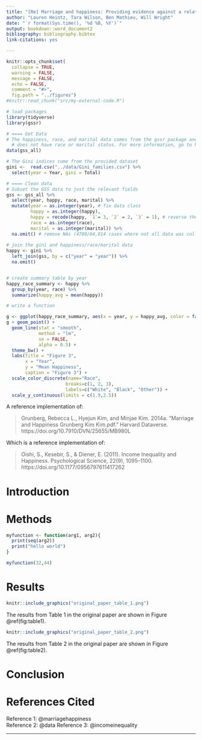 ```yaml
---
title: "[Re] Marriage and happiness: Providing evidence against a relationship between inequality and happiness in Oishi, Kesebir, and Diener (2011)"
author: "Lauren Heintz, Tara Wilson, Ben Mathieu, Will Wright"
date: "`r format(Sys.time(), '%d %B, %Y')`"
output: bookdown::word_document2
bibliography: bibliography.bibtex
link-citations: yes

---
```


``` r
knitr::opts_chunk$set(
  collapse = TRUE,
  warning = FALSE,
  message = FALSE,
  echo = FALSE,
  comment = "#>",
  fig.path = "../figures")
#knitr::read_chunk("src/my-external-code.R")

# load packages
library(tidyverse)
library(gssr)
```

```r
# ==== Get Data
# The happiness, race, and marital data comes from the gssr package and not the provided data since the provided version
  # does not have race or marital status. For more information, go to https://kjhealy.github.io/gssr/
data(gss_all)

# The Gini indices come from the provided dataset
gini <-  read.csv("../data/Gini_families.csv") %>%
  select(year = Year, gini = Total)

# ==== Clean data
# Subset the GSS data to just the relevant fields
gss <- gss_all %>%
  select(year, happy, race, marital) %>%
  mutate(year = as.integer(year), # fix data class
         happy = as.integer(happy),
         happy = recode(happy, `1`= 3, `2` = 2, `3` = 1), # reverse the values such that higher is more happy
         race = as.integer(race),
         marital = as.integer(marital)) %>%
  na.omit() # remove NAs (4780/64,814 cases where not all data was collected)
  
# join the gini and happiness/race/marital data
happy <- gini %>%
  left_join(gss, by = c("year" = "year")) %>%
  na.omit()


# create summary table by year
happy_race_summary <- happy %>%
  group_by(year, race) %>%
  summarize(happy_avg = mean(happy))

# write a function 

```

```r
g <- ggplot(happy_race_summary, aes(x = year, y = happy_avg, color = factor(race)))
g + geom_point() +
  geom_line(stat = "smooth",
            method = "lm", 
            se = FALSE, 
            alpha = 0.5) +
  theme_bw() +
  labs(title = "Figure 3",
       x = "Year",
       y = "Mean Happiness",
       caption = "Figure 3") +
  scale_color_discrete(name="Race",
                      breaks=c(1, 2, 3),
                      labels=c("White", "Black", "Other")) +
  scale_y_continuous(limits = c(1.9,2.5))


```


A reference implementation of:

> Grunberg, Rebecca L., Hyejun Kim, and Minjae Kim. 2014a. “Marriage and Happiness Grunberg Kim Kim.pdf.” Harvard Dataverse. https://doi.org/10.7910/DVN/25655/MB980L

Which is a reference implementation of:

> Oishi, S., Kesebir, S., & Diener, E. (2011). Income Inequality and Happiness. Psychological Science, 22(9), 1095–1100. https://doi.org/10.1177/0956797611417262



# Introduction



# Methods

```r

myfunction <- function(arg1, arg2){
  print(seq(arg2))
  print("hello world")
}

myfunction(32,44)

```

# Results

```r
knitr::include_graphics("original_paper_table_1.png")
```

The results from Table 1 in the original paper are shown in Figure \@ref(fig:table1).

```r
knitr::include_graphics("original_paper_table_2.png")
```

The results from Table 2 in the original paper are shown in Figure \@ref(fig:table2).


# Conclusion


# References Cited

Reference 1: @marriagehappiness  
Reference 2: @data
Reference 3: @incomeinequality

---

